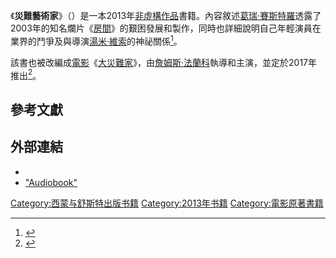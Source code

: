 {{noteTA
|1=zh-hk:瘟室;zh-tw:房間;zh-cn:房间;
|2=zh-hk:占士·法蘭高;zh-tw:詹姆斯·法蘭科;zh-cn:詹姆斯·弗兰科;
}}
{{Infobox book
| name = 災難藝術家<br>{{lang|en|''The Disaster Artist''}}
| image = The Disaster Artist.jpg
| caption =
| author = [[葛瑞·賽斯特羅|葛瑞·賽斯特羅]]，{{le|湯姆·比塞爾|Tom Bissell}}
| illustrator =
| cover_artist =
| country = {{USA}}
| language = 英語
| series =
| genre = [[非虛構作品|非虛構作品]]，[[回憶錄|回憶錄]]
| publisher = [[西蒙與舒斯特|西蒙與舒斯特]]
| release_date = 2013年10月10日
| media_type = 印刷品（[[精裝書|精裝書]]和[[平裝書|平裝書]]），[[電子書|電子書]]，[[有聲書|有聲書]]
| pages = 288頁
| isbn = 1451661193
| congress= 2013008798
| oclc= 830352130
| preceded_by =
| followed_by =
}}
《'''災難藝術家'''》（{{lang-en|'''''The Disaster Artist'''''}}）是一本2013年[[非虛構作品|非虛構作品]]書籍。內容敘述[[葛瑞·賽斯特羅|葛瑞·賽斯特羅]]透露了2003年的知名爛片《[[房間_(2003年電影)|房間]]》的艱困發展和製作，同時也詳細說明自己年輕演員在業界的鬥爭及與導演[[湯米·維索|湯米·維索]]的神祕關係<ref name=LAT1>{{cite news |url=http://www.latimes.com/books/jacketcopy/la-ca-jc-greg-sestero-tom-bissell-20130929,0,7333140.story |title=Worst movie ever? 'The Disaster Artist' explores 'The Room' |first=Jim |last=Ruland |date=2013-09-27 |work=[[Los_Angeles_Times|Los Angeles Times]] |accessdate=2017-02-14 |archive-date=2013-12-29 |archive-url=https://web.archive.org/web/20131229124959/http://www.latimes.com/books/jacketcopy/la-ca-jc-greg-sestero-tom-bissell-20130929,0,7333140.story |dead-url=no }}</ref>。

該書也被改編成[[電影|電影]]《[[大災難家|大災難家]]》，由[[詹姆斯·法蘭科|詹姆斯·法蘭科]]執導和主演，並定於2017年推出<ref>{{cite web|url=http://variety.com/2014/film/news/dave-franco-joining-james-franco-in-film-based-on-the-room-1201216772/|title=Dave Franco Joining James Franco in Film Based on ‘The Room’|author=Dave McNary|work=Variety|accessdate=2015-12-06|archive-date=2021-01-17|archive-url=https://web.archive.org/web/20210117004449/https://variety.com/2014/film/news/dave-franco-joining-james-franco-in-film-based-on-the-room-1201216772/|dead-url=no}}</ref>。

==參考文獻==
{{Reflist|30em}}

==外部連結==
* {{Official website|http://www.thedisasterartistbook.com/}}
* [https://web.archive.org/web/20140826202102/http://www.tantor.com/BookDetail.asp?Product=F0152_DisasterArtist  "Audiobook"]

{{DEFAULTSORT:Disaster Artist, The}}
[[Category:西蒙与舒斯特出版书籍|Category:西蒙与舒斯特出版书籍]]
[[Category:2013年书籍|Category:2013年书籍]]
[[Category:電影原著書籍|Category:電影原著書籍]]